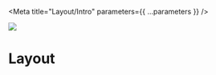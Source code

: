 
<Meta title="Layout/Intro" parameters={{ ...parameters }} />

![](https://graphics.thomsonreuters.com/style-assets/images/logos/reuters-graphics-logo/svg/graphics-logo-color-dark.svg)

# Layout
